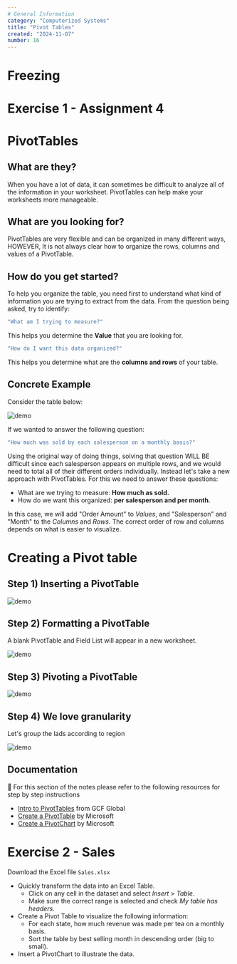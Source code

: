 ```yaml
---
# General Information
category: "Computerized Systems"
title: "Pivot Tables"
created: "2024-11-07"
number: 16
---
```


# Freezing

# Exercise 1 - Assignment 4

# PivotTables

## What are they?

When you have a lot of data, it can sometimes be difficult to analyze all of the information in your worksheet. PivotTables can help make your worksheets more manageable.

## What are you looking for?

PivotTables are very flexible and can be organized in many different ways, HOWEVER, It is not always clear how to organize the rows, columns and values of a PivotTable.

## How do you get started?

To help you organize the table, you need first to understand what kind of information you are trying to extract from the data. From the question being asked, try to identify:

```cs
"What am I trying to measure?"
```

This helps you determine the **Value** that you are looking for.

```cs
"How do I want this data organized?"
```

This helps you determine what are the **columns and rows** of your table.

## Concrete Example

Consider the table below:

![demo](./assets/data.png)

If we wanted to answer the following question:

```cs
"How much was sold by each salesperson on a monthly basis?"
```

Using the original way of doing things, solving that question WILL BE difficult since each salesperson appears on multiple rows, and we would need to total all of their different orders individually. Instead let's take a new approach with PivotTables. For this we need to answer these questions:

- What are we trying to measure: **How much as sold.**
- How do we want this organized: **per salesperson and per month**.

In this case, we will add "Order Amount" to _Values_, and "Salesperson" and "Month" to the _Columns_ and _Rows_. The correct order of row and columns depends on what is easier to visualize.

# Creating a Pivot table

## Step 1) Inserting a PivotTable

![demo](./assets/create.gif)

## Step 2) Formatting a PivotTable

A blank PivotTable and Field List will appear in a new worksheet.

![demo](./assets/format.gif)

## Step 3) Pivoting a PivotTable

![demo](./assets/pivot.gif)

## Step 4) We love granularity

Let's group the lads according to region

![demo](./assets/rows.gif)

## Documentation

📖 For this section of the notes please refer to the following resources for step by step instructions

- [Intro to PivotTables](https://edu.gcfglobal.org/en/excel/intro-to-pivottables/1/) from GCF Global
- [Create a PivotTable](https://support.microsoft.com/en-us/office/create-a-pivottable-to-analyze-worksheet-data-a9a84538-bfe9-40a9-a8e9-f99134456576?ui=en-us&rs=en-us&ad=us) by Microsoft
- [Create a PivotChart](https://support.microsoft.com/en-us/office/create-a-pivotchart-c1b1e057-6990-4c38-b52b-8255538e7b1c) by Microsoft

# Exercise 2 - Sales

Download the Excel file `Sales.xlsx`

- Quickly transform the data into an Excel Table.
  - Click on any cell in the dataset and select _Insert_ > _Table_.
  - Make sure the correct range is selected and check _My table has headers_.
- Create a Pivot Table to visualize the following information:
  - For each state, how much revenue was made per tea on a monthly basis.
  - Sort the table by best selling month in descending order (big to small).
- Insert a PivotChart to illustrate the data.
